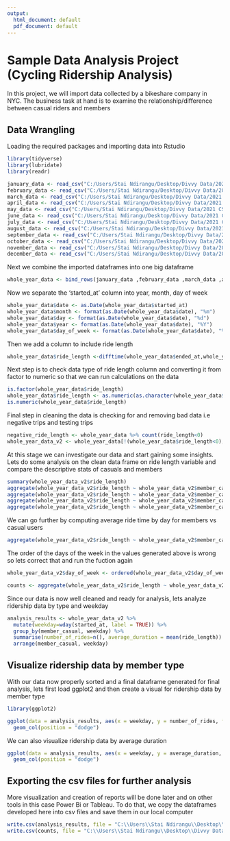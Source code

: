 ```yaml
---
output:
  html_document: default
  pdf_document: default
---
```

# Sample Data Analysis Project (Cycling Ridership Analysis)

In this project, we will import data collected by a bikeshare company in NYC. The business task at hand is to examine the relationship/difference between casual riders and members

## Data Wrangling

Loading the required packages and importing data into Rstudio

```r
library(tidyverse)
library(lubridate)
library(readr)
```

```r
january_data <- read_csv("C:/Users/Stai Ndirangu/Desktop/Divvy Data/2021 CSV Data/202101-divvy-tripdata.csv")
february_data <- read_csv("C:/Users/Stai Ndirangu/Desktop/Divvy Data/2021 CSV Data/202102-divvy-tripdata.csv")
march_data <- read_csv("C:/Users/Stai Ndirangu/Desktop/Divvy Data/2021 CSV Data/202103-divvy-tripdata.csv")
april_data <- read_csv("C:/Users/Stai Ndirangu/Desktop/Divvy Data/2021 CSV Data/202104-divvy-tripdata.csv")
may_data <- read_csv("C:/Users/Stai Ndirangu/Desktop/Divvy Data/2021 CSV Data/202105-divvy-tripdata.csv")
june_data <- read_csv("C:/Users/Stai Ndirangu/Desktop/Divvy Data/2021 CSV Data/202106-divvy-tripdata.csv")
july_data <- read_csv("C:/Users/Stai Ndirangu/Desktop/Divvy Data/2021 CSV Data/202107-divvy-tripdata.csv")
august_data <- read_csv("C:/Users/Stai Ndirangu/Desktop/Divvy Data/2021 CSV Data/202108-divvy-tripdata.csv")
september_data <- read_csv("C:/Users/Stai Ndirangu/Desktop/Divvy Data/2021 CSV Data/202109-divvy-tripdata.csv")
october_data <- read_csv("C:/Users/Stai Ndirangu/Desktop/Divvy Data/2021 CSV Data/202110-divvy-tripdata.csv")
november_data <- read_csv("C:/Users/Stai Ndirangu/Desktop/Divvy Data/2021 CSV Data/202111-divvy-tripdata.csv")
december_data <- read_csv("C:/Users/Stai Ndirangu/Desktop/Divvy Data/2021 CSV Data/202112-divvy-tripdata.csv")
```

Next we combine the imported dataframes into one big dataframe

```r
whole_year_data <- bind_rows(january_data ,february_data ,march_data ,april_data ,may_data ,june_data ,july_data,august_data ,september_data ,october_data ,november_data ,december_data)
```

Now we separate the 'started_at' column into year, month, day of week

```r
whole_year_data$date <- as.Date(whole_year_data$started_at) 
whole_year_data$month <- format(as.Date(whole_year_data$date), "%m")
whole_year_data$day <- format(as.Date(whole_year_data$date), "%d")
whole_year_data$year <- format(as.Date(whole_year_data$date), "%Y")
whole_year_data$day_of_week <- format(as.Date(whole_year_data$date), "%A")
```

Then we add a column to include ride length

```r
whole_year_data$ride_length <-difftime(whole_year_data$ended_at,whole_year_data$started_at)
```

Next step is to check data type of ride length column and converting it from factor to numeric so that we can run calculations on the data

```r
is.factor(whole_year_data$ride_length)
whole_year_data$ride_length <- as.numeric(as.character(whole_year_data$ride_length))
is.numeric(whole_year_data$ride_length)
```

Final step in cleaning the data is checking for and removing bad data i.e negative trips and testing trips

```r
negative_ride_length <- whole_year_data %>% count(ride_length<0)
whole_year_data_v2 <- whole_year_data[!(whole_year_data$ride_length<0),]
```

At this stage we can investigate our data and start gaining some insights. Lets do some analysis on the clean data frame on ride length variable and compare the descriptive stats of casuals and members

```r
summary(whole_year_data_v2$ride_length)
aggregate(whole_year_data_v2$ride_length ~ whole_year_data_v2$member_casual, FUN = mean)
aggregate(whole_year_data_v2$ride_length ~ whole_year_data_v2$member_casual, FUN = median)
aggregate(whole_year_data_v2$ride_length ~ whole_year_data_v2$member_casual, FUN = max)
aggregate(whole_year_data_v2$ride_length ~ whole_year_data_v2$member_casual, FUN = min)
```

We can go further by computing average ride time by day for members vs casual users

```r
aggregate(whole_year_data_v2$ride_length ~ whole_year_data_v2$member_casual + whole_year_data_v2$day_of_week, FUN = mean)
```

The order of the days of the week in the values generated above is wrong so lets correct that and run the fuction again

```r
whole_year_data_v2$day_of_week <- ordered(whole_year_data_v2$day_of_week, levels=c("Sunday", "Monday", "Tuesday", "Wednesday", "Thursday", "Friday", "Saturday"))
```


```r
counts <- aggregate(whole_year_data_v2$ride_length ~ whole_year_data_v2$member_casual + whole_year_data_v2$day_of_week, FUN = mean)
```

Since our data is now well cleaned and ready for analysis, lets analyze ridership data by type and weekday

```r
analysis_results <- whole_year_data_v2 %>% 
  mutate(weekday=wday(started_at, label = TRUE)) %>% 
  group_by(member_casual, weekday) %>% 
  summarise(number_of_rides=n(), average_duration = mean(ride_length)) %>% 
  arrange(member_casual, weekday)
```

## Visualize ridership data by member type

With our data now properly sorted and a final dataframe generated for final analysis, lets first load ggplot2 and then create a visual for ridership data by member type

```r
library(ggplot2)

ggplot(data = analysis_results, aes(x = weekday, y = number_of_rides, fill = member_casual)) +
  geom_col(position = "dodge")
```


We can also visualize ridership data by average duration

```r
ggplot(data = analysis_results, aes(x = weekday, y = average_duration, fill = member_casual))+
  geom_col(position = "dodge")
```    


## Exporting the csv files for further analysis

More visualization and creation of reports will be done later and on other tools in this case Power Bi or Tableau. To do that, we copy the dataframes developed here into csv files and save them in our local computer

```r
write.csv(analysis_results, file = "C:\\Users\\Stai Ndirangu\\Desktop\\Divvy Data\\Analysis results\\analysis_results.csv")
write.csv(counts, file = "C:\\Users\\Stai Ndirangu\\Desktop\\Divvy Data\\Analysis results\\counts.csv")
```       
